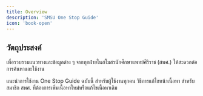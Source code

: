 ```yaml
---
title: Overview
description: 'SMSU One Stop Guide'
icon: 'book-open'
---
```


## วัตถุประสงค์

เพื่อรวบรวมแนวทางและข้อมูลต่าง ๆ จากทุกฝ่ายในสโมสรนักศึกษาแพทย์ศิริราช (สพศ.) ให้สะดวกต่อการค้นหาและใช้งาน

<CardGroup>
  <Card
    title="การใช้งาน"
    icon="book-open-reader"
    href="/it/guide/usage"
  >
    แนะนำการใช้งาน One Stop Guide ฉบับนี้ สำหรับผู้ใช้งานทุกคน
  </Card>
  <Card
    title="การแก้ไขเนื้อหา"
    icon="feather"
    href="/it/guide/edit"
  >
    วิธีการแก้ไขหน้าเนื้อหา สำหรับสมาชิก สพศ. ที่ต้องการเพิ่มเนื้อหาใหม่หรือแก้ไขเนื้อหาเดิม
  </Card>
</CardGroup>
